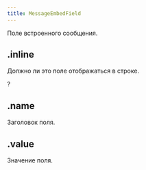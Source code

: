 ```yaml
---
title: MessageEmbedField
---
```


Поле встроенного сообщения.

## .inline

Должно ли это поле отображаться в строке.

?<MdnRef dataType="Boolean" />

## .name

Заголовок поля.

<MdnRef dataType="String" />

## .value

Значение поля.

<MdnRef dataType="String" />
